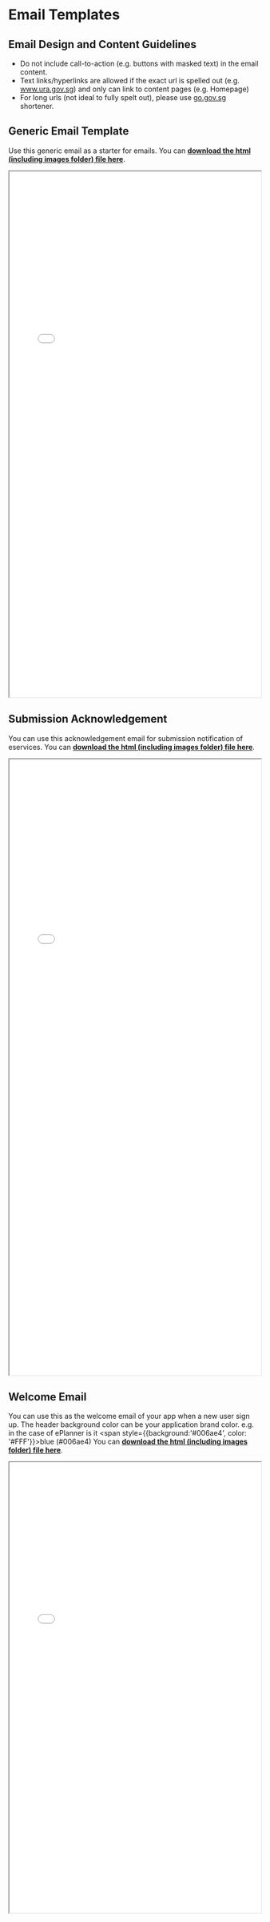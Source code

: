 
<Meta title="Pages/Email/html" />

# Email Templates

## Email Design and Content Guidelines
- Do not include call-to-action (e.g. buttons with masked text) in the email content.
- Text links/hyperlinks are allowed if the exact url is spelled out (e.g. www.ura.gov.sg) and only can link to content pages (e.g. Homepage)
- For long urls (not ideal to fully spelt out), please use [go.gov.sg](https://go.gov.sg/) shortener.

## Generic Email Template
Use this generic email as a starter for emails.
You can <a href="emails/Generic_Email.zip" download target="_blank"><strong>download the html (including images folder) file here</strong></a>. 

<Canvas>
<Story
    name="Generic Email"
    parameters={{
      layout: "fullscreen",
    }}
  >
<iframe src='emails/Generic_Email/index.html' width='100%' height='1050px'></iframe> 
</Story></Canvas>

##  Submission Acknowledgement
You can use this acknowledgement email for submission notification of eservices.
You can <a href="emails/Acknowledgement_Email.zip" download target="_blank"><strong>download the html (including images folder) file here</strong></a>. 

<Canvas>
<Story
    name="Submission Acknowledgement"
    parameters={{
      layout: "fullscreen",
    }}
  >
<iframe src='emails/Acknowledgement_Email/index.html' width='100%' height='1230px'></iframe> 
</Story></Canvas>

##  Welcome Email
You can use this as the welcome email of your app when a new user sign up. The header background color can be your application brand color. e.g. in the case of ePlanner is it <span style={{background:'#006ae4', color: '#FFF'}}>blue (#006ae4)</span>
You can <a href="emails/Welcome_Email.zip" download target="_blank"><strong>download the html (including images folder) file here</strong></a>. 

<Canvas>
<Story
    name="Welcome Email"
    parameters={{
      layout: "fullscreen",
    }}
  >
<iframe src='emails/Welcome_Email/index.html' width='100%' height='900px'></iframe> 
</Story></Canvas>